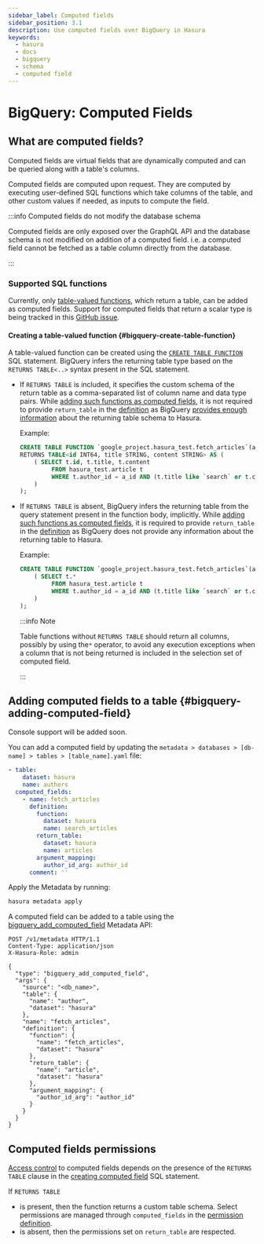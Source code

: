 ```yaml
---
sidebar_label: Computed fields
sidebar_position: 3.1
description: Use computed fields over BigQuery in Hasura
keywords:
  - hasura
  - docs
  - bigquery
  - schema
  - computed field
---
```



# BigQuery: Computed Fields

## What are computed fields?

Computed fields are virtual fields that are dynamically computed and can be queried along with a table's columns.

Computed fields are computed upon request. They are computed by executing user-defined SQL functions which take columns
of the table, and other custom values if needed, as inputs to compute the field.

:::info Computed fields do not modify the database schema

Computed fields are only exposed over the GraphQL API and the database schema is not modified on addition of a computed
field. i.e. a computed field cannot be fetched as a table column directly from the database.

:::

### Supported SQL functions

Currently, only [table-valued functions](https://cloud.google.com/bigquery/docs/reference/standard-sql/table-functions),
which return a table, can be added as computed fields. Support for computed fields that return a scalar type is being
tracked in this [GitHub issue](https://github.com/hasura/graphql-engine/issues/8521).

#### Creating a table-valued function {#bigquery-create-table-function}

A table-valued function can be created using the
[`CREATE TABLE FUNCTION`](https://cloud.google.com/bigquery/docs/reference/standard-sql/data-definition-language#create_table_function_statement)
SQL statement. BigQuery infers the returning table type based on the `RETURNS TABLE<..>` syntax present in the SQL
statement.

- If `RETURNS TABLE` is included, it specifies the custom schema of the return table as a comma-separated list of column
  name and data type pairs. While [adding such functions as computed fields](#bigquery-adding-computed-field), it is not
  required to provide `return_table` in the [definition](/api-reference/syntax-defs.mdx#bigquerycomputedfielddefinition)
  as BigQuery [provides enough information](https://cloud.google.com/bigquery/docs/reference/rest/v2/routines#Routine)
  about the returning table schema to Hasura.

  Example:

  ```sql
  CREATE TABLE FUNCTION `google_project.hasura_test.fetch_articles`(a_id INT64, search STRING)
  RETURNS TABLE<id INT64, title STRING, content STRING> AS (
      ( SELECT t.id, t.title, t.content
           FROM hasura_test.article t
           WHERE t.author_id = a_id AND (t.title like `search` or t.content like `search`)
      )
  );
  ```

- If `RETURNS TABLE` is absent, BigQuery infers the returning table from the query statement present in the function
  body, implicitly. While [adding such functions as computed fields](#bigquery-adding-computed-field), it is required to
  provide `return_table` in the [definition](/api-reference/syntax-defs.mdx#bigquerycomputedfielddefinition) as BigQuery
  does not provide any information about the returning table to Hasura.

  Example:

  ```sql
  CREATE TABLE FUNCTION `google_project.hasura_test.fetch_articles`(a_id INT64, search STRING) AS (
      ( SELECT t.*
           FROM hasura_test.article t
           WHERE t.author_id = a_id AND (t.title like `search` or t.content like `search`)
      )
  );
  ```

  :::info Note

  Table functions without `RETURNS TABLE` should return all columns, possibly by using the`*` operator, to avoid any
  execution exceptions when a column that is not being returned is included in the selection set of computed field.

  :::

## Adding computed fields to a table {#bigquery-adding-computed-field}

<Tabs groupId="user-preference" className="api-tabs">

<TabItem value="console" label="Console">

Console support will be added soon.

</TabItem>

<TabItem value="cli" label="CLI">

You can add a computed field by updating the `metadata > databases > [db-name] > tables > [table_name].yaml` file:

```yaml {4-15}
- table:
    dataset: hasura
    name: authors
  computed_fields:
    - name: fetch_articles
      definition:
        function:
          dataset: hasura
          name: search_articles
        return_table:
          dataset: hasura
          name: articles
        argument_mapping:
          author_id_arg: author_id
      comment: ''
```

Apply the Metadata by running:

```bash
hasura metadata apply
```

</TabItem>

<TabItem value="api" label="API">

A computed field can be added to a table using the
[bigquery_add_computed_field](/api-reference/metadata-api/computed-field.mdx#metadata-bigquery-add-computed-field)
Metadata API:

```http
POST /v1/metadata HTTP/1.1
Content-Type: application/json
X-Hasura-Role: admin

{
  "type": "bigquery_add_computed_field",
  "args": {
    "source": "<db_name>",
    "table": {
      "name": "author",
      "dataset": "hasura"
    },
    "name": "fetch_articles",
    "definition": {
      "function": {
        "name": "fetch_articles",
        "dataset": "hasura"
      },
      "return_table": {
        "name": "article",
        "dataset": "hasura"
      },
      "argument_mapping": {
        "author_id_arg": "author_id"
      }
    }
  }
}
```

</TabItem>

</Tabs>

## Computed fields permissions

[Access control](/auth/authorization/index.mdx) to computed fields depends on the presence of the `RETURNS TABLE` clause
in the [creating computed field](#bigquery-create-table-function) SQL statement.

If `RETURNS TABLE`

- is present, then the function returns a custom table schema. Select permissions are managed through `computed_fields`
  in the [permission definition](/api-reference/syntax-defs.mdx#selectpermission).
- is absent, then the permissions set on `return_table` are respected.
